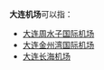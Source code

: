 '''大连机场'''可以指：

* [[大连周水子国际机场|大连周水子国际机场]]
* [[大连金州湾国际机场|大连金州湾国际机场]]
* [[大连长海机场|大连长海机场]]

{{disambig|cat=四字机场消歧义}}